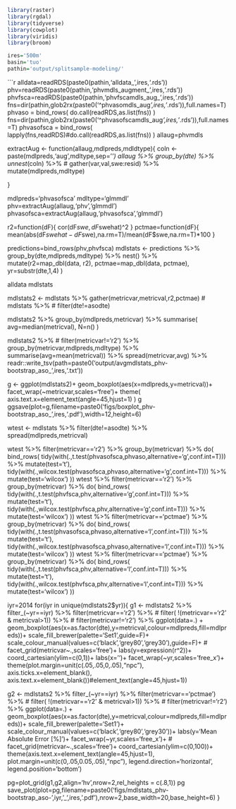 ```r
library(raster)
library(rgdal)
library(tidyverse)
library(cowplot)
library(viridis)
library(broom)
```

```r
ires='500m'
basin='tuo'
pathin='output/splitsample-modeling/'
```

```r
alldata=readRDS(paste0(pathin,'alldata_',ires,'.rds'))
phv=readRDS(paste0(pathin,'phvmdls_augment_',ires,'.rds'))
phvfsca=readRDS(paste0(pathin,'phvfscamdls_aug_',ires,'.rds'))
fns=dir(pathin,glob2rx(paste0('^phvasomdls_aug*',ires,'*.rds')),full.names=T)
phvaso =
  bind_rows(
    do.call(readRDS,as.list(fns))
    )
fns=dir(pathin,glob2rx(paste0('^phvasofscamdls_aug*',ires,'*.rds')),full.names=T)
phvasofsca =
  bind_rows(
    lapply(fns,readRDS)#do.call(readRDS,as.list(fns))
    )
allaug=phvmdls

extractAug <- function(allaug,mdlpreds,mdldtype){
  coln <- paste(mdlpreds,'aug',mdltype,sep='_')
  allaug %>%
    group_by(dte) %>%
    unnest_(coln) %>%
    # gather(var,val,swe:resid) %>%
    mutate(mdlpreds,mdltype)

}

mdlpreds='phvasofsca'
mdltype='glmmdl'
phv=extractAug(allaug,'phv','glmmdl')
phvasofsca=extractAug(allaug,'phvasofsca','glmmdl')

r2=function(dF){
  cor(dF$swe,dF$swehat)^2
}
pctmae=function(dF){
  mean(abs(dF$swehat-dF$swe),na.rm=T)/mean(dF$swe,na.rm=T)*100
}

predictions=bind_rows(phv,phvfsca)
mdlstats <-
  predictions %>%
  group_by(dte,mdlpreds,mdltype) %>%
  nest() %>%
  mutate(r2=map_dbl(data, r2),
        pctmae=map_dbl(data, pctmae),
        yr=substr(dte,1,4)
)

alldata
mdlstats

mdlstats2 <- mdlstats %>%
  gather(metricvar,metricval,r2,pctmae)
  # mdlstats %>%
  # filter(dte!=asodte)

mdlstats2 %>%
  group_by(mdlpreds,metricvar) %>%
  summarise(
    avg=median(metricval),
    N=n()
  )




mdlstats2 %>%
  # filter(metricvar!='r2') %>%
  group_by(metricvar,mdlpreds,mdltype) %>%
  summarise(avg=mean(metricval)) %>%
  spread(metricvar,avg) %>%
  readr::write_tsv(path=paste0('output/avgmdlstats_phv-bootstrap_aso_',ires,'.txt'))

g <-
  ggplot(mdlstats2)+
  geom_boxplot(aes(x=mdlpreds,y=metricval))+
  facet_wrap(~metricvar,scales='free')+
  theme(
    axis.text.x=element_text(angle=45,hjust=1)
  )
g
ggsave(plot=g,filename=paste0('figs/boxplot_phv-bootstrap_aso_',ires,'.pdf'),width=12,height=6)


wtest <-
  mdlstats %>%
  filter(dte!=asodte) %>%
  spread(mdlpreds,metricval)

wtest %>%
  filter(metricvar=='r2') %>%
  group_by(metricvar) %>%
  do(
    bind_rows(
      tidy(with(.,t.test(phvasofsca,phvaso,alternative='g',conf.int=T))) %>% mutate(test='t'),
      tidy(with(.,wilcox.test(phvasofsca,phvaso,alternative='g',conf.int=T))) %>% mutate(test='wilcox')
    ))
wtest %>%
  filter(metricvar=='r2') %>%
  group_by(metricvar) %>%
  do(
    bind_rows(
      tidy(with(.,t.test(phvfsca,phv,alternative='g',conf.int=T))) %>% mutate(test='t'),
      tidy(with(.,wilcox.test(phvfsca,phv,alternative='g',conf.int=T))) %>% mutate(test='wilcox')
    ))
wtest %>%
  filter(metricvar=='pctmae') %>%
  group_by(metricvar) %>%
  do(
    bind_rows(
      tidy(with(.,t.test(phvasofsca,phvaso,alternative='l',conf.int=T))) %>% mutate(test='t'),
      tidy(with(.,wilcox.test(phvasofsca,phvaso,alternative='l',conf.int=T))) %>% mutate(test='wilcox')
    ))
wtest %>%
  filter(metricvar=='pctmae') %>%
  group_by(metricvar) %>%
  do(
    bind_rows(
      tidy(with(.,t.test(phvfsca,phv,alternative='l',conf.int=T))) %>% mutate(test='t'),
      tidy(with(.,wilcox.test(phvfsca,phv,alternative='l',conf.int=T))) %>% mutate(test='wilcox')
    ))


iyr=2014
for(iyr in unique(mdlstats2$yr)){
  g1 <- mdlstats2 %>%
    filter_(~yr==iyr) %>%
    filter(metricvar=='r2') %>%
    # filter( !(metricvar=='r2' & metricval>1)) %>%
    # filter(metricvar!='r2') %>%
    ggplot(data=.) +
    geom_boxplot(aes(x=as.factor(dte),y=metricval,colour=mdlpreds,fill=mdlpreds))+
    scale_fill_brewer(palette='Set1',guide=F)+
    scale_colour_manual(values=c('black','grey80','grey30'),guide=F)+
    # facet_grid(metricvar~.,scales='free')+
    labs(y=expression(r^2))+
    coord_cartesian(ylim=c(0,1))+
    labs(x='')+
    facet_wrap(~yr,scales='free_x')+
    theme(plot.margin=unit(c(.05,.05,0,.05),"npc"),
          axis.ticks.x=element_blank(),
          axis.text.x=element_blank())#element_text(angle=45,hjust=1))


  g2 <- mdlstats2 %>%
    filter_(~yr==iyr) %>%
    filter(metricvar=='pctmae') %>%
    # filter( !(metricvar=='r2' & metricval>1)) %>%
    # filter(metricvar!='r2') %>%
    ggplot(data=.) +
    geom_boxplot(aes(x=as.factor(dte),y=metricval,colour=mdlpreds,fill=mdlpreds))+
    scale_fill_brewer(palette='Set1')+
    scale_colour_manual(values=c('black','grey80','grey30'))+
    labs(y='Mean Absolute Error [%]')+
    facet_wrap(~yr,scales='free_x')+
    # facet_grid(metricvar~.,scales='free')+
    coord_cartesian(ylim=c(0,100))+
    theme(axis.text.x=element_text(angle=45,hjust=1),
          plot.margin=unit(c(0,.05,0.05,.05),"npc"),
          legend.direction='horizontal',
          legend.position='bottom')


  pg=plot_grid(g1,g2,align='hv',nrow=2,rel_heights = c(.8,1))
  pg
  save_plot(plot=pg,filename=paste0('figs/mdlstats_phv-bootstrap_aso-',iyr,'_',ires,'.pdf'),nrow=2,base_width=20,base_height=6)
}
